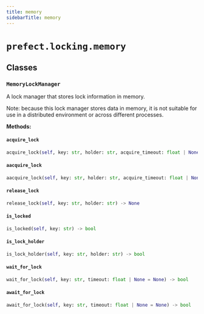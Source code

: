 ```yaml
---
title: memory
sidebarTitle: memory
---
```


# `prefect.locking.memory`

## Classes

### `MemoryLockManager` <sup><a href="https://github.com/prefecthq/prefect/blob/main/src/prefect/locking/memory.py#L27" target="_blank"><Icon icon="github" style="width: 14px; height: 14px;" /></a></sup>


A lock manager that stores lock information in memory.

Note: because this lock manager stores data in memory, it is not suitable for
use in a distributed environment or across different processes.


**Methods:**

#### `acquire_lock` <sup><a href="https://github.com/prefecthq/prefect/blob/main/src/prefect/locking/memory.py#L64" target="_blank"><Icon icon="github" style="width: 14px; height: 14px;" /></a></sup>

```python
acquire_lock(self, key: str, holder: str, acquire_timeout: float | None = None, hold_timeout: float | None = None) -> bool
```

#### `aacquire_lock` <sup><a href="https://github.com/prefecthq/prefect/blob/main/src/prefect/locking/memory.py#L117" target="_blank"><Icon icon="github" style="width: 14px; height: 14px;" /></a></sup>

```python
aacquire_lock(self, key: str, holder: str, acquire_timeout: float | None = None, hold_timeout: float | None = None) -> bool
```

#### `release_lock` <sup><a href="https://github.com/prefecthq/prefect/blob/main/src/prefect/locking/memory.py#L172" target="_blank"><Icon icon="github" style="width: 14px; height: 14px;" /></a></sup>

```python
release_lock(self, key: str, holder: str) -> None
```

#### `is_locked` <sup><a href="https://github.com/prefecthq/prefect/blob/main/src/prefect/locking/memory.py#L186" target="_blank"><Icon icon="github" style="width: 14px; height: 14px;" /></a></sup>

```python
is_locked(self, key: str) -> bool
```

#### `is_lock_holder` <sup><a href="https://github.com/prefecthq/prefect/blob/main/src/prefect/locking/memory.py#L189" target="_blank"><Icon icon="github" style="width: 14px; height: 14px;" /></a></sup>

```python
is_lock_holder(self, key: str, holder: str) -> bool
```

#### `wait_for_lock` <sup><a href="https://github.com/prefecthq/prefect/blob/main/src/prefect/locking/memory.py#L197" target="_blank"><Icon icon="github" style="width: 14px; height: 14px;" /></a></sup>

```python
wait_for_lock(self, key: str, timeout: float | None = None) -> bool
```

#### `await_for_lock` <sup><a href="https://github.com/prefecthq/prefect/blob/main/src/prefect/locking/memory.py#L211" target="_blank"><Icon icon="github" style="width: 14px; height: 14px;" /></a></sup>

```python
await_for_lock(self, key: str, timeout: float | None = None) -> bool
```
